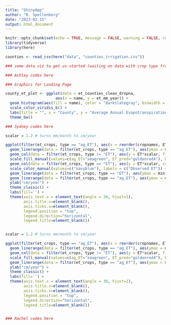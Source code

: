 ```yaml
---
title: "ShinyApp"
author: "R. Spellenberg"
date: "2023-02-15"
output: html_document
---
```


```r
knitr::opts_chunk$set(echo = TRUE, message = FALSE, warning = FALSE, results = FALSE)
library(tidyverse)
library(here)
```

```r
counties <- read_csv(here("data", "counties_irrigation.csv"))
```

```r
### some data viz to get us started (waiting on data with crop type from Anna)

```


```r
### Ashley codes here

### Graphics for Landing Page

county_et_plot <- ggplot(data = et_counties_clean_dropna,
                      aes(x = name, y = et_mm_year)) +
  geom_histogram(aes(fill = name), color = "darkslategray", binwidth = 1, show.legend = FALSE) +
  scale_color_viridis_b() +
  labs(title = "", x = "County", y = "Average Annual Evapotranspiration (mm)") +
  theme_bw()

```


```r
### Sydney codes here

scalar = 1.2 # turns mm/month to cm/year

ggplot(filter(et_crops, type == "ag_ET"), aes(x = reorder(cropnames, ET))) + 
  geom_linerange(data = filter(et_crops, type == "ag_ET"), aes(ymax = min*scalar, ymin = max*scalar), color = "seagreen") + 
  geom_col(data = filter(et_crops, type != "ET"), aes(y = ET*scalar, fill = type), alpha = .6) +
  scale_fill_manual(values=c(ag_ET="seagreen", ET_pred="goldenrod4"), breaks=c("ag_ET","ET_pred"), labels = c("Agricultural ET", "Simulated natural ET")) + 
  geom_col(data = filter(et_crops, type == "ET"), aes(y = ET*scalar, color = type), alpha = 0) +
  scale_color_manual(values=c("navyblue"), labels = c("Observed ET")) + 
  geom_linerange(data = filter(et_crops, type == "ET"), aes(ymax = min*scalar, ymin = max*scalar), color = "navyblue") + 
  geom_linerange(data = filter(et_crops, type == "ag_ET"), aes(ymax = min*scalar, ymin = max*scalar), color = "seagreen") + 
  ylab("cm/year") + 
  theme_classic() + 
  labs(fill='') + 
  theme(axis.text.x = element_text(angle = 30, hjust=1), 
        axis.title.x=element_blank(), 
        axis.ticks.x=element_blank(), 
        legend.position = "top", 
        legend.direction="horizontal", 
        legend.title=element_blank())


scalar = 1.2 # turns mm/month to cm/year

ggplot(filter(et_crops, type == "ag_ET"), aes(x = reorder(cropnames, ET))) + 
  geom_linerange(data = filter(et_crops, type == "ag_ET"), aes(ymax = min*scalar, ymin = max*scalar), color = "seagreen") + 
  geom_col(data = filter(et_crops, type != "ET"), aes(y = ET*scalar, fill = type), alpha = .6) +
  scale_fill_manual(values=c(ag_ET="seagreen", ET_pred="goldenrod4"), breaks=c("ag_ET","ET_pred"), labels = c("Agricultural ET", "Simulated natural ET")) +
  geom_linerange(data = filter(et_crops, type == "ag_ET"), aes(ymax = min*scalar, ymin = max*scalar), color = "seagreen") + 
  ylab("cm/year") + 
  theme_classic() + 
  labs(fill='') + 
  theme(axis.text.x = element_text(angle = 30, hjust=1), 
        axis.title.x=element_blank(), 
        axis.ticks.x=element_blank(), 
        legend.position = "top", 
        legend.direction="horizontal", 
        legend.title=element_blank())



```


```r
### Rachel codes here



```